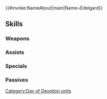 {{#invoke:NameAbout|main|Name=Edelgard}}{{HeroPage Tabs}}
{{Hero Infobox
|Name=Edelgard
|Title=Adorned Eagle
|WeaponType=Green Axe
|MoveType=Armored
|Origin=Fire Emblem: Three Houses
|Gender=Female
|actorEN=Tara Platt
|actorJP=加隈亜衣
|artist=azuタロウ
|additionDate=February 6, 2025
|releaseDate=February 7, 2025
|cv1=12
|cv2=200100
|TagID=愛の祭エーデル
|InternalID=1204
|Properties=special
|description=Princess and heir apparent of the Adrestian Empire. She exhibits exquisite grace as she embarks on a path of domination, even at the festival. Appears in Fire Emblem: Three Houses.
}}
{{Stats Page
|Lv1HP=20|Lv1ATK=11|Lv1SPD=4|Lv1DEF=14|Lv1RES=12
|GRHP=60|GRATK=90|GRSPD=30|GRDEF=80|GRRES=75
}}
==Skills==
===Weapons===
{{Weapons Table
|weapon1=Iron Axe
|weapon1Default=1
|weapon1Unlock=1
|weapon2=Steel Axe
|weapon2Default=2
|weapon2Unlock=2
|weapon3=Silver Axe
|weapon3Default=4
|weapon3Unlock=3
|weapon4=Eagle's Heart
|weapon4Default=5
|weapon4Unlock=5
}}
===Assists===
{{Assists Table}}
===Specials===
{{Specials Table
|special1=Glowing Ember
|special1Default=4
|special1Unlock=3
|special2=Bonfire
|special2Unlock=4
|special3=Armored Blaze
|special3Unlock=5
}}
===Passives===
{{Passives Table
|passiveA1=Death Blow 1
|passiveA2=Sturdy Blow 1
|passiveA3=Sturdy Blow 2
|passiveA4=Sly Sturdy Blow
|passiveA1Unlock=2
|passiveA2Unlock=3
|passiveA3Unlock=4
|passiveA4Unlock=5
|passiveB1=Pure Storm
|passiveB1Unlock=5
|passiveC1=Assault Troop 1
|passiveC2=Assault Troop 2
|passiveC3=Assault Troop 3
|passiveC4=Assault Rush
|passiveC1Unlock=2
|passiveC2Unlock=3
|passiveC3Unlock=4
|passiveC4Unlock=5
}}
{{Heroes Navbox}}
[[Category:Day of Devotion units]]